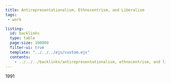 ```yaml
---
title: Antirepresentationalism, Ethnocentrism, and Liberalism
tags:
 - work

listing:
  id: backlinks
  type: table
  page-size: 100000
  filter-ui: true
  template: "../../../ejs/custom.ejs"
  contents:
    - ../../../backlinks/antirepresentationalism, ethnocentrism, and liberalism.yml
---
```


1991